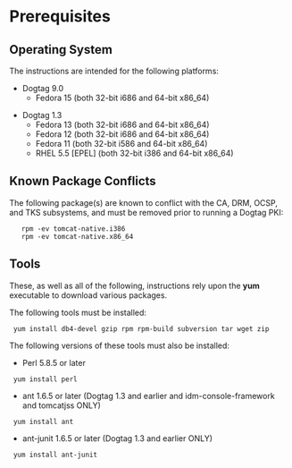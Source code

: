 = Prerequisites =

== Operating System ==

The instructions are intended for the following platforms:

* Dogtag 9.0
** Fedora 15 (both 32-bit i686 and 64-bit x86_64)

* Dogtag 1.3
** Fedora 13 (both 32-bit i686 and 64-bit x86_64)
** Fedora 12 (both 32-bit i686 and 64-bit x86_64)
** Fedora 11 (both 32-bit i586 and 64-bit x86_64)
** RHEL 5.5 [EPEL] (both 32-bit i386 and 64-bit x86_64)

== Known Package Conflicts ==

The following package(s) are known to conflict with the CA, DRM, OCSP, and TKS subsystems, and must be removed prior to running a Dogtag PKI:

    rpm -ev tomcat-native.i386
    rpm -ev tomcat-native.x86_64

== Tools ==

These, as well as all of the following, instructions rely upon the '''yum''' executable to download various packages.

The following tools must be installed:

  yum install db4-devel gzip rpm rpm-build subversion tar wget zip

The following versions of these tools must also be installed:

* Perl 5.8.5 or later
  yum install perl 
* ant 1.6.5 or later (Dogtag 1.3 and earlier and idm-console-framework and tomcatjss ONLY)
  yum install ant
* ant-junit 1.6.5 or later (Dogtag 1.3 and earlier ONLY)
  yum install ant-junit